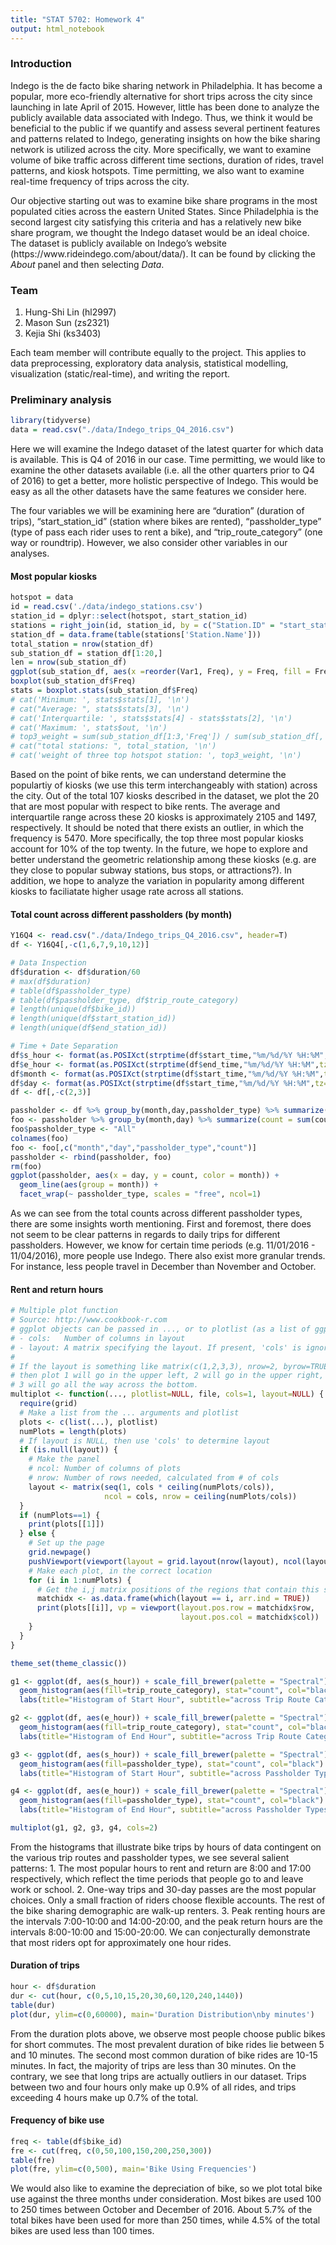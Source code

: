 ```yaml
---
title: "STAT 5702: Homework 4"
output: html_notebook
---
```


### Introduction 

Indego is the de facto bike sharing network in Philadelphia. It has become a popular, more eco-friendly alternative for short trips across the city since launching in late April of 2015. However, little has been done to analyze the publicly available data associated with Indego. Thus, we think it would be beneficial to the public if we quantify and assess several pertinent features and patterns related to Indego, generating insights on how the bike sharing network is utilized across the city. More specifically, we want to examine volume of bike traffic across different time sections, duration of rides, travel patterns, and kiosk hotspots. Time permitting, we also want to examine real-time frequency of trips across the city.<br>

Our objective starting out was to examine bike share programs in the most populated cities across the eastern United States. Since Philadelphia is the second largest city satisfying this criteria and has a relatively new bike share program, we thought the Indego dataset would be an ideal choice. The dataset is publicly available on Indego's website (https://www.rideindego.com/about/data/). It can be found by clicking the <i>About</i> panel and then selecting <i>Data</i>.

### Team 

1. Hung-Shi Lin (hl2997)  
2. Mason Sun (zs2321)  
3. Kejia Shi (ks3403)  

Each team member will contribute equally to the project. This applies to data preprocessing, exploratory data analysis, statistical modelling, visualization (static/real-time), and writing the report.<br>

### Preliminary analysis
```r
library(tidyverse)
data = read.csv("./data/Indego_trips_Q4_2016.csv")
```

Here we will examine the Indego dataset of the latest quarter for which data is available. This is Q4 of 2016 in our case. Time permitting, we would like to examine the other datasets available (i.e. all the other quarters prior to Q4 of 2016) to get a better, more holistic perspective of Indego. This would be easy as all the other datasets have the same features we consider here.<br>

The four variables we will be examining here are "duration" (duration of trips), "start_station_id" (station where bikes are rented), "passholder_type" (type of pass each rider uses to rent a bike), and "trip_route_category" (one way or roundtrip). However, we also consider other variables in our analyses.<br>

#### Most popular kiosks
```r
hotspot = data
id = read.csv('./data/indego_stations.csv')
station_id = dplyr::select(hotspot, start_station_id)
stations = right_join(id, station_id, by = c("Station.ID" = "start_station_id"))
station_df = data.frame(table(stations['Station.Name']))
total_station = nrow(station_df)
sub_station_df = station_df[1:20,]
len = nrow(sub_station_df)
ggplot(sub_station_df, aes(x =reorder(Var1, Freq), y = Freq, fill = Freq)) + geom_bar(stat = 'identity')  + coord_flip()
boxplot(sub_station_df$Freq)
stats = boxplot.stats(sub_station_df$Freq)
# cat('Minimum: ', stats$stats[1], '\n')
# cat("Average: ", stats$stats[3], '\n')
# cat('Interquartile: ', stats$stats[4] - stats$stats[2], '\n')
# cat('Maximum: ', stats$out, '\n')
# top3_weight = sum(sub_station_df[1:3,'Freq']) / sum(sub_station_df[,'Freq'])
# cat("total stations: ", total_station, '\n')
# cat('weight of three top hotspot station: ', top3_weight, '\n')
```

Based on the point of bike rents, we can understand determine the populartiy of kiosks (we use this term interchangeably with station) across the city. Out of the total 107 kiosks described in the dataset, we plot the 20 that are most popular with respect to bike rents. The average and interquartile range across these 20 kiosks is approximately 2105 and 1497, respectively. It should be noted that there exists an outlier, in which the frequency is 5470. More specifically, the top three most popular kiosks account for 10% of the top twenty. In the future, we hope to explore and better understand the geometric relationship among these kiosks (e.g. are they close to popular subway stations, bus stops, or attractions?). In addition, we hope to analyze the variation in popularity among different kiosks to faciliatate higher usage rate across all stations.<br>

#### Total count across different passholders (by month)
```r
Y16Q4 <- read.csv("./data/Indego_trips_Q4_2016.csv", header=T)
df <- Y16Q4[,-c(1,6,7,9,10,12)]

# Data Inspection
df$duration <- df$duration/60
# max(df$duration)
# table(df$passholder_type)
# table(df$passholder_type, df$trip_route_category)
# length(unique(df$bike_id))
# length(unique(df$start_station_id))
# length(unique(df$end_station_id))

# Time + Date Separation
df$s_hour <- format(as.POSIXct(strptime(df$start_time,"%m/%d/%Y %H:%M",tz="")) ,format = "%H")
df$e_hour <- format(as.POSIXct(strptime(df$end_time,"%m/%d/%Y %H:%M",tz="")) ,format = "%H")
df$month <- format(as.POSIXct(strptime(df$start_time,"%m/%d/%Y %H:%M",tz="")) ,format = "%m")
df$day <- format(as.POSIXct(strptime(df$start_time,"%m/%d/%Y %H:%M",tz="")) ,format = "%d")
df <- df[,-c(2,3)]
```

```r
passholder <- df %>% group_by(month,day,passholder_type) %>% summarize(count = n())
foo <- passholder %>% group_by(month,day) %>% summarize(count = sum(count))
foo$passholder_type <- "All"
colnames(foo)
foo <- foo[,c("month","day","passholder_type","count")]
passholder <- rbind(passholder, foo)
rm(foo)
ggplot(passholder, aes(x = day, y = count, color = month)) +
  geom_line(aes(group = month)) +
  facet_wrap(~ passholder_type, scales = "free", ncol=1)
```

As we can see from the total counts across different passholder types, there are some insights worth mentioning. First and foremost, there does not seem to be clear patterns in regards to daily trips for different passholders. However, we know for certain time periods (e.g. 11/01/2016 - 11/04/2016), more people use Indego. There also exist more granular trends. For instance, less people travel in December than November and October.<br>

#### Rent and return hours
```r
# Multiple plot function
# Source: http://www.cookbook-r.com
# ggplot objects can be passed in ..., or to plotlist (as a list of ggplot objects)
# - cols:   Number of columns in layout
# - layout: A matrix specifying the layout. If present, 'cols' is ignored.
#
# If the layout is something like matrix(c(1,2,3,3), nrow=2, byrow=TRUE),
# then plot 1 will go in the upper left, 2 will go in the upper right, and
# 3 will go all the way across the bottom.
multiplot <- function(..., plotlist=NULL, file, cols=1, layout=NULL) {
  require(grid)
  # Make a list from the ... arguments and plotlist
  plots <- c(list(...), plotlist)
  numPlots = length(plots)
  # If layout is NULL, then use 'cols' to determine layout
  if (is.null(layout)) {
    # Make the panel
    # ncol: Number of columns of plots
    # nrow: Number of rows needed, calculated from # of cols
    layout <- matrix(seq(1, cols * ceiling(numPlots/cols)),
                     ncol = cols, nrow = ceiling(numPlots/cols))
  }
  if (numPlots==1) {
    print(plots[[1]])
  } else {
    # Set up the page
    grid.newpage()
    pushViewport(viewport(layout = grid.layout(nrow(layout), ncol(layout))))
    # Make each plot, in the correct location
    for (i in 1:numPlots) {
      # Get the i,j matrix positions of the regions that contain this subplot
      matchidx <- as.data.frame(which(layout == i, arr.ind = TRUE))
      print(plots[[i]], vp = viewport(layout.pos.row = matchidx$row,
                                      layout.pos.col = matchidx$col))
    }
  }
}
```

```r
theme_set(theme_classic())

g1 <- ggplot(df, aes(s_hour)) + scale_fill_brewer(palette = "Spectral") + 
  geom_histogram(aes(fill=trip_route_category), stat="count", col="black") + 
  labs(title="Histogram of Start Hour", subtitle="across Trip Route Categories") 

g2 <- ggplot(df, aes(e_hour)) + scale_fill_brewer(palette = "Spectral") + 
  geom_histogram(aes(fill=trip_route_category), stat="count", col="black") + 
  labs(title="Histogram of End Hour", subtitle="across Trip Route Categories") 

g3 <- ggplot(df, aes(s_hour)) + scale_fill_brewer(palette = "Spectral") + 
  geom_histogram(aes(fill=passholder_type), stat="count", col="black") + 
  labs(title="Histogram of Start Hour", subtitle="across Passholder Types") 

g4 <- ggplot(df, aes(e_hour)) + scale_fill_brewer(palette = "Spectral") + 
  geom_histogram(aes(fill=passholder_type), stat="count", col="black") + 
  labs(title="Histogram of End Hour", subtitle="across Passholder Types") 

multiplot(g1, g2, g3, g4, cols=2)
```

From the histograms that illustrate bike trips by hours of data contingent on the various trip routes and passholder types, we see several salient patterns:
1. The most popular hours to rent and return are 8:00 and 17:00 respectively, which reflect the time periods that people go to and leave work or school.
2. One-way trips and 30-day passes are the most popular choices. Only a small fraction of riders choose flexible accounts. The rest of the bike sharing demographic are walk-up renters.
3. Peak renting hours are the intervals 7:00-10:00 and 14:00-20:00, and the peak return hours are the intervals 8:00-10:00 and 15:00-20:00. We can conjecturally demonstrate that most riders opt for approximately one hour rides.<br>

#### Duration of trips
```r
hour <- df$duration
dur <- cut(hour, c(0,5,10,15,20,30,60,120,240,1440))
table(dur)
plot(dur, ylim=c(0,60000), main='Duration Distribution\nby minutes')
```

From the duration plots above, we observe most people choose public bikes for short commutes. The most prevalent duration of bike rides lie between 5 and 10 minutes. The second most common duration of bike rides are 10-15 minutes. In fact, the majority of trips are less than 30 minutes. On the contrary, we see that long trips are actually outliers in our dataset. Trips between two and four hours only make up 0.9% of all rides, and trips exceeding 4 hours make up 0.7% of the total.<br>

#### Frequency of bike use
```r
freq <- table(df$bike_id)
fre <- cut(freq, c(0,50,100,150,200,250,300))
table(fre)
plot(fre, ylim=c(0,500), main='Bike Using Frequencies')
```

We would also like to examine the depreciation of bike, so we plot total bike use against the three months under consideration. Most bikes are used 100 to 250 times between October and December of 2016. About 5.7% of the total bikes have been used for more than 250 times, while 4.5% of the total bikes are used less than 100 times.<br>

